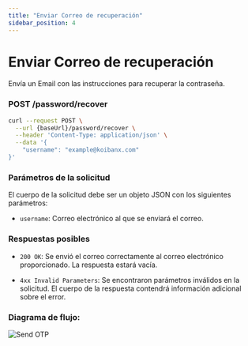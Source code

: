 ```yaml
---
title: "Enviar Correo de recuperación"
sidebar_position: 4
---
```


# Enviar Correo de recuperación

Envía un Email con las instrucciones para recuperar la contraseña.

### <span>POST</span> /password/recover

```bash
curl --request POST \
  --url {baseUrl}/password/recover \
  --header 'Content-Type: application/json' \
  --data '{
	"username": "example@koibanx.com"
}'
```

### Parámetros de la solicitud

El cuerpo de la solicitud debe ser un objeto JSON con los siguientes parámetros:

- `username`: Correo electrónico al que se enviará el correo.

### Respuestas posibles

- `200 OK`: Se envió el correo correctamente al correo electrónico proporcionado. La respuesta estará vacía.

- `4xx Invalid Parameters`: Se encontraron parámetros inválidos en la solicitud. El cuerpo de la respuesta contendrá información adicional sobre el error.

### Diagrama de flujo:

![Send OTP](/img/docs/global-user/sendRecoverPasswordEmail.png)
